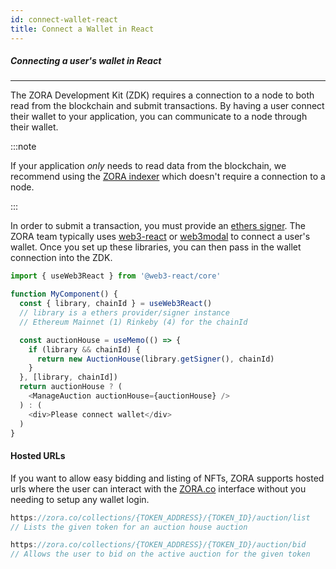 ```yaml
---
id: connect-wallet-react
title: Connect a Wallet in React
---
```


##### Connecting a user's wallet in React

---

The ZORA Development Kit (ZDK) requires a connection to a node to both read from the blockchain and submit transactions.
By having a user connect their wallet to your application, you can communicate to a node through their wallet.

:::note

If your application _only_ needs to read data from the blockchain, we recommend using the [ZORA indexer](../developer-tools/indexer/introduction) which doesn't require a connection to a node.

:::

In order to submit a transaction, you must provide an [ethers signer](https://docs.ethers.io/v5/api/signer/).
The ZORA team typically uses [web3-react](https://github.com/NoahZinsmeister/web3-react) or [web3modal](https://github.com/web3modal/web3modal) to connect a user's wallet.
Once you set up these libraries, you can then pass in the wallet connection into the ZDK.

```typescript
import { useWeb3React } from '@web3-react/core'

function MyComponent() {
  const { library, chainId } = useWeb3React()
  // library is a ethers provider/signer instance
  // Ethereum Mainnet (1) Rinkeby (4) for the chainId

  const auctionHouse = useMemo(() => {
    if (library && chainId) {
      return new AuctionHouse(library.getSigner(), chainId)
    }
  }, [library, chainId])
  return auctionHouse ? (
    <ManageAuction auctionHouse={auctionHouse} />
  ) : (
    <div>Please connect wallet</div>
  )
}
```

#### Hosted URLs

If you want to allow easy bidding and listing of NFTs, ZORA supports hosted urls where the user can interact with the [ZORA.co](https://zora.co/)
interface without you needing to setup any wallet login.

```typescript
https://zora.co/collections/{TOKEN_ADDRESS}/{TOKEN_ID}/auction/list
// Lists the given token for an auction house auction

https://zora.co/collections/{TOKEN_ADDRESS}/{TOKEN_ID}/auction/bid
// Allows the user to bid on the active auction for the given token
```
